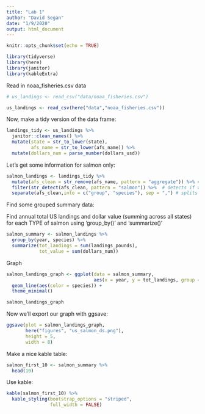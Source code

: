 ```yaml
---
title: "Lab 1"
author: "David Segan"
date: "1/9/2020"
output: html_document
---
```


```r
knitr::opts_chunk$set(echo = TRUE)
```

```r
library(tidyverse)
library(here)
library(janitor)
library(kableExtra)
```

Read in noaa_fisheries.csv data

```r
# us_landings <- read_csv("data/noaa_fisheries.csv")

us_landings <- read_csv(here("data","noaa_fisheries.csv"))

```

Now, make a tidy version of the data frame:

```r
landings_tidy <- us_landings %>% 
  janitor::clean_names() %>% 
  mutate(state = str_to_lower(state),
         afs_name = str_to_lower(afs_name)) %>% 
  mutate(dollars_num = parse_number(dollars_usd))
```

Let's get some information for salmon only:
```r
salmon_landings <- landings_tidy %>% 
  mutate(afs_clean = str_remove(afs_name, pattern = "aggregate")) %>% # get rid of 'aggregate' word in afs_name
  filter(str_detect(afs_clean, pattern = "salmon")) %>%  # detects if world 'salmon' exists in afs_clean column, if yes return that row 
  separate(afs_clean,into = c("group", "species"), sep = ",") # splits afs_clean column into two columns, group & species. determing the split with commas
```

Find some grouped summary data:

Find annual total US landings and dollar value (summing across all states) for each TYPE of salmon using 'group_by()' and 'summarize()'

```r
salmon_summary <- salmon_landings %>% 
  group_by(year, species) %>% 
  summarize(tot_landings = sum(landings_pounds),
            tot_value = sum(dollars_num))
```

Graph

```r
salmon_landings_graph <- ggplot(data = salmon_summary,
                                aes(x = year, y = tot_landings, group = species)) +
  geom_line(aes(color = species)) +
  theme_minimal()

salmon_landings_graph

```

Now we'll export our graph with ggsave:
```r
ggsave(plot = salmon_landings_graph,
       here("figures", "us_salmon_ds.png"),
       height = 5,
       width = 8)
```

Make a nice kable table:
```r
salmon_first_10 <- salmon_summary %>% 
  head(10)
```

Use kable:
```r
kable(salmon_first_10) %>% 
  kable_styling(bootstrap_options = "striped",
                full_width = FALSE)
```

